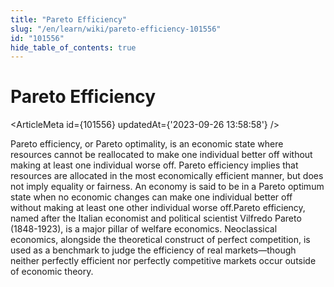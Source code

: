 ```yaml
---
title: "Pareto Efficiency"
slug: "/en/learn/wiki/pareto-efficiency-101556"
id: "101556"
hide_table_of_contents: true
---
```



# Pareto Efficiency

<ArticleMeta id={101556} updatedAt={'2023-09-26 13:58:58'} />
<div className='border-solid border-b border-t-0 my-4 border-[var(--ifm-color-gray-300)]' />

Pareto efficiency, or Pareto optimality, is an economic state where resources cannot be reallocated to make one individual better off without making at least one individual worse off. Pareto efficiency implies that resources are allocated in the most economically efficient manner, but does not imply equality or fairness. An economy is said to be in a Pareto optimum state when no economic changes can make one individual better off without making at least one other individual worse off.Pareto efficiency, named after the Italian economist and political scientist Vilfredo Pareto (1848-1923), is a major pillar of welfare economics. Neoclassical economics, alongside the theoretical construct of perfect competition, is used as a benchmark to judge the efficiency of real markets—though neither perfectly efficient nor perfectly competitive markets occur outside of economic theory.
